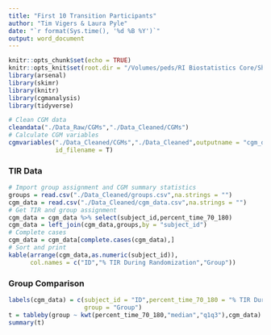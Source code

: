 ```yaml
---
title: "First 10 Transition Participants"
author: "Tim Vigers & Laura Pyle"
date: "`r format(Sys.time(), '%d %B %Y')`"
output: word_document
---
```


```r
knitr::opts_chunk$set(echo = TRUE)
knitr::opts_knit$set(root.dir = "/Volumes/peds/RI Biostatistics Core/Shared/Shared Projects/Laura/BDC/Projects/Viral Shah/NOVO Transition")
library(arsenal)
library(skimr)
library(knitr)
library(cgmanalysis)
library(tidyverse)
```

```r
# Clean CGM data
cleandata("./Data_Raw/CGMs","./Data_Cleaned/CGMs")
# Calculate CGM variables
cgmvariables("./Data_Cleaned/CGMs","./Data_Cleaned",outputname = "cgm_data",
             id_filename = T)
```

### TIR Data

```r
# Import group assignment and CGM summary statistics
groups = read.csv("./Data_Cleaned/groups.csv",na.strings = "")
cgm_data = read.csv("./Data_Cleaned/cgm_data.csv",na.strings = "")
# Get TIR and group assignment
cgm_data = cgm_data %>% select(subject_id,percent_time_70_180)
cgm_data = left_join(cgm_data,groups,by = "subject_id")
# Complete cases
cgm_data = cgm_data[complete.cases(cgm_data),]
# Sort and print
kable(arrange(cgm_data,as.numeric(subject_id)),
      col.names = c("ID","% TIR During Randomization","Group"))
```

### Group Comparison

```r
labels(cgm_data) = c(subject_id = "ID",percent_time_70_180 = "% TIR During Randomization",
                     group = "Group")
t = tableby(group ~ kwt(percent_time_70_180,"median","q1q3"),cgm_data)
summary(t)
```